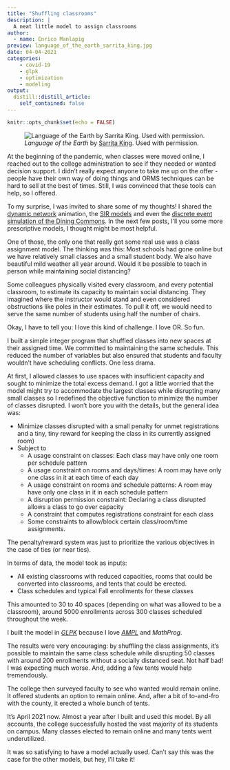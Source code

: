 ```yaml
---
title: "Shuffling classrooms"
description: |
  A neat little model to assign classrooms
author:
  - name: Enrico Manlapig
preview: language_of_the_earth_sarrita_king.jpg
date: 04-04-2021
categories:
    - covid-19
    - glpk
    - optimization
    - modeling
output:
  distill::distill_article:
    self_contained: false
---
```



```r
knitr::opts_chunk$set(echo = FALSE)
```


![*Language of the Earth* by [Sarrita King](https://artisticsolutionsgroup.com.au/). Used with permission.](language_of_the_earth_sarrita_king.jpg)

At the beginning of the pandemic, when classes were moved online, I reached out to the college administration to see if they needed or wanted decision support.  I didn't really expect anyone to take me up on the offer - people have their own way of doing things and ORMS techniques can be hard to sell at the best of times.  Still, I was convinced that these tools can help, so I offered.

To my surprise, I was invited to share some of my thoughts! I shared the [dynamic network](../2021-02-18-dynamic-network-visualization/index.html) animation, the [SIR models](../2021-03-07-sir-simulations/index.html) and even the [discrete event simulation of the Dining Commons](../2021-03-21-simulating-the-cafeteria/index.html).  In the next few posts, I'll you some  more prescriptive models, I thought might be most helpful.

One of those, the only one that really got some real use was a class assignment model.  The thinking was this:  Most schools had gone online but we have relatively small classes and a small student body.  We also have beautiful mild weather all year around.  Would it be possible to teach in person while maintaining social distancing?  

Some colleagues physically visited every classroom, and every potential classroom, to estimate its capacity to maintain social distancing.  They imagined where the instructor would stand and even considered obstructions like poles in their estimates. To pull it off, we would need to serve the same number of students using half the number of chairs.

Okay, I have to tell you: I love this kind of challenge.  I love OR.  So fun.

I built a simple integer program that shuffled classes into new spaces at their assigned time.  We committed to maintaining the same schedule. This reduced the number of variables but also ensured that students and faculty wouldn't have scheduling conflicts.  One less drama.



At first, I allowed classes to use spaces with insufficient capacity and sought to minimize the total excess demand. I got a little worried that the model might try to accommodate the largest classes while disrupting many small classes so I redefined the objective function to minimize the number of classes disrupted. I won't bore you with the details, but the general idea was:

* Minimize classes disrupted with a small penalty for unmet registrations and a tiny, tiny reward for keeping the class in its currently assigned room)
* Subject to
    - A usage constraint on classes: Each class may have only one room per schedule pattern
    - A usage constraint on rooms and days/times: A room may have only one class in it at each time of each day
    - A usage constraint on rooms and schedule patterns: A room may have only one class in it in each schedule pattern
    - A disruption permission constraint: Declaring a class disrupted allows a class to go over capacity
    - A constraint that computes registrations constraint for each class
    - Some constraints to allow/block certain class/room/time assignments.
    
The penalty/reward system was just to prioritize the various objectives in the case of ties (or near ties).

In terms of data, the model took as inputs:

* All existing classrooms with reduced capacities, rooms that could be converted into classrooms, and tents that could be erected.
* Class schedules and typical Fall enrollments for these classes

This amounted to 30 to 40 spaces (depending on what was allowed to be a classroom), around 5000 enrollments across 300 classes scheduled throughout the week.  

I built the model in [*GLPK*](https://www.gnu.org/software/glpk/) because I love [*AMPL*](https://ampl.com/) and *MathProg*. 

The results were very encouraging: by shuffling the class assignments, it's possible to maintain the same class schedule while disrupting 50 classes with around 200 enrollments without a socially distanced seat.  Not half bad!  I was expecting much worse. And, adding a few tents would help tremendously.

The college then surveyed faculty to see who wanted would remain online.  It offered students an option to remain online.  And, after a bit of to-and-fro with the county, it erected a whole bunch of tents.

It's April 2021 now.  Almost a year after I built and used this model.  By all accounts, the college successfully hosted the vast majority of its students on campus.  Many classes elected to remain online and many tents went underutilized.

It was so satisfying to have a model actually used.  Can't say this was the case for the other models, but hey, I'll take it!
